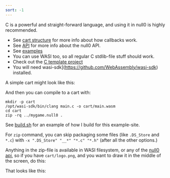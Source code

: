 ```yaml
---
sort: -1
---
```



<Callout emoji='⚡'>C is a powerful and straight-forward language, and using it in null0 is highly recommended.</Callout>

- See [cart structure](/null0/cart) for more info about how callbacks work.
- See [API](/null0/api) for more info about the null0 API.
- See [examples](https://github.com/notnullgames/notnullgames/tree/main/examples/c)
- You can use WASI too, so all regular C stdlib-file stuff should work.
- Check out the [C template project](https://github.com/notnullgames/cart_c)
- You will need wasi-sdk](https://github.com/WebAssembly/wasi-sdk) installed.

A simple cart might look like this:

<Example src='c/circle/main.c' />

<Null0Cart src='/carts/c-circle.null0' />

And then you can compile to a cart with:

```shell
mkdir -p cart
/opt/wasi-sdk/bin/clang main.c -o cart/main.wasm
cd cart
zip -rq ../mygame.null0 .
```

See [build.sh](https://github.com/notnullgames/notnullgames/tree/main/examples/build.sh) for an example of how I build for this example-site.

For `zip` command, you can skip packaging some files (like `.DS_Store` and `*.c`) with `-x ".DS_Store" "__*" "*.c" "*.h"` (after all the other options.)

Anything in the zip-file is available in WASI filesystem, or any of the [null0 api](/null0/api), so if you have `cart/logo.png`, and you want to draw it in the middle of the screen, do this:

<Example src='c/logo/main.c' />

That looks like this:

<Null0Cart src='/carts/c-logo.null0' />

